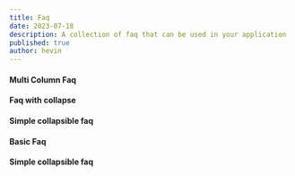 ```yaml
---
title: Faq
date: 2023-07-18
description: A collection of faq that can be used in your application
published: true
author: hevin
---
```


#### Multi Column Faq

<ComponentPreview name="faq-four" />

#### Faq with collapse

<ComponentPreview name="faq-two" />

#### Simple collapsible faq

<ComponentPreview name="faq-three" />

#### Basic Faq

<ComponentPreview name="faq-one" />

#### Simple collapsible faq

<ComponentPreview name="faq-five" />

<ComponentPreview name="faq-six" />
